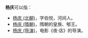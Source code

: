 '''杨庆'''可以指：
*[[杨庆_(北朝)|杨庆 (北朝)]]，字伯悦，河间人。
*[[杨庆_(隋朝)|杨庆 (隋朝)]]，隋朝的皇族、郇王。
*[[杨庆_(导演)|杨庆 (导演)]]，电影《夜·店》的导演。

{{消歧义|Q庆|cat=二字杨姓人名消歧义}}